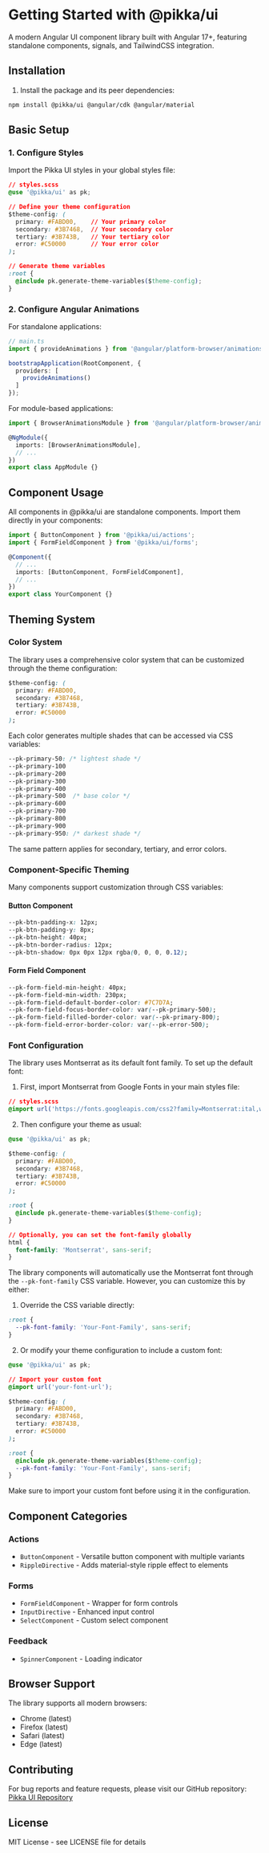 
<Meta title="Getting Started/Setup" />

# Getting Started with @pikka/ui

A modern Angular UI component library built with Angular 17+, featuring standalone components, signals, and TailwindCSS integration.

## Installation

1. Install the package and its peer dependencies:

```bash
npm install @pikka/ui @angular/cdk @angular/material
```

## Basic Setup

### 1. Configure Styles

Import the Pikka UI styles in your global styles file:

```css
// styles.scss
@use '@pikka/ui' as pk;

// Define your theme configuration
$theme-config: (
  primary: #FABD00,    // Your primary color
  secondary: #3B7468,  // Your secondary color
  tertiary: #3B743B,   // Your tertiary color
  error: #C50000       // Your error color
);

// Generate theme variables
:root {
  @include pk.generate-theme-variables($theme-config);
}
```

### 2. Configure Angular Animations

For standalone applications:

```typescript
// main.ts
import { provideAnimations } from '@angular/platform-browser/animations';

bootstrapApplication(RootComponent, {
  providers: [
    provideAnimations()
  ]
});
```

For module-based applications:

```typescript
import { BrowserAnimationsModule } from '@angular/platform-browser/animations';

@NgModule({
  imports: [BrowserAnimationsModule],
  // ...
})
export class AppModule {}
```

## Component Usage

All components in @pikka/ui are standalone components. Import them directly in your components:

```typescript
import { ButtonComponent } from '@pikka/ui/actions';
import { FormFieldComponent } from '@pikka/ui/forms';

@Component({
  // ...
  imports: [ButtonComponent, FormFieldComponent],
  // ...
})
export class YourComponent {}
```

## Theming System

### Color System

The library uses a comprehensive color system that can be customized through the theme configuration:

```css
$theme-config: (
  primary: #FABD00,
  secondary: #3B7468,
  tertiary: #3B743B,
  error: #C50000
);
```

Each color generates multiple shades that can be accessed via CSS variables:

```css
--pk-primary-50: /* lightest shade */
--pk-primary-100
--pk-primary-200
--pk-primary-300
--pk-primary-400
--pk-primary-500  /* base color */
--pk-primary-600
--pk-primary-700
--pk-primary-800
--pk-primary-900
--pk-primary-950: /* darkest shade */
```

The same pattern applies for secondary, tertiary, and error colors.

### Component-Specific Theming

Many components support customization through CSS variables:

#### Button Component
```css
--pk-btn-padding-x: 12px;
--pk-btn-padding-y: 8px;
--pk-btn-height: 40px;
--pk-btn-border-radius: 12px;
--pk-btn-shadow: 0px 0px 12px rgba(0, 0, 0, 0.12);
```

#### Form Field Component
```css
--pk-form-field-min-height: 40px;
--pk-form-field-min-width: 230px;
--pk-form-field-default-border-color: #7C7D7A;
--pk-form-field-focus-border-color: var(--pk-primary-500);
--pk-form-field-filled-border-color: var(--pk-primary-800);
--pk-form-field-error-border-color: var(--pk-error-500);
```

### Font Configuration

The library uses Montserrat as its default font family. To set up the default font:

1. First, import Montserrat from Google Fonts in your main styles file:

```css
// styles.scss
@import url('https://fonts.googleapis.com/css2?family=Montserrat:ital,wght@0,100..900;1,100..900&display=swap');
```

2. Then configure your theme as usual:

```css
@use '@pikka/ui' as pk;

$theme-config: (
  primary: #FABD00,
  secondary: #3B7468,
  tertiary: #3B743B,
  error: #C50000
);

:root {
  @include pk.generate-theme-variables($theme-config);
}

// Optionally, you can set the font-family globally
html {
  font-family: 'Montserrat', sans-serif;
}
```

The library components will automatically use the Montserrat font through the `--pk-font-family` CSS variable. However, you can customize this by either:

1. Override the CSS variable directly:

```css
:root {
  --pk-font-family: 'Your-Font-Family', sans-serif;
}
```

2. Or modify your theme configuration to include a custom font:

```css
@use '@pikka/ui' as pk;

// Import your custom font
@import url('your-font-url');

$theme-config: (
  primary: #FABD00,
  secondary: #3B7468,
  tertiary: #3B743B,
  error: #C50000
);

:root {
  @include pk.generate-theme-variables($theme-config);
  --pk-font-family: 'Your-Font-Family', sans-serif;
}
```

Make sure to import your custom font before using it in the configuration.

## Component Categories

### Actions
- `ButtonComponent` - Versatile button component with multiple variants
- `RippleDirective` - Adds material-style ripple effect to elements

### Forms
- `FormFieldComponent` - Wrapper for form controls
- `InputDirective` - Enhanced input control
- `SelectComponent` - Custom select component

### Feedback
- `SpinnerComponent` - Loading indicator


## Browser Support

The library supports all modern browsers:
- Chrome (latest)
- Firefox (latest)
- Safari (latest)
- Edge (latest)

## Contributing

For bug reports and feature requests, please visit our GitHub repository:
[Pikka UI Repository](https://github.com/your-repo-url)

## License

MIT License - see LICENSE file for details
